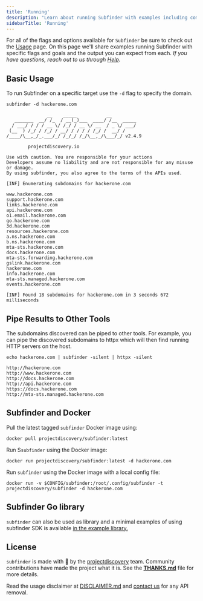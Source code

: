 ```yaml
---
title: 'Running'
description: "Learn about running Subfinder with examples including commands and output"
sidebarTitle: 'Running'
---
```


For all of the flags and options available for `Subfinder` be sure to check out the [Usage](/tools/subfinder/usage) page. On this page we'll share examples running Subfinder with specific flags and goals
and the output you can expect from each. *If you have questions, reach out to us through [Help](/help).*

## Basic Usage

To run Subfinder on a specific target use the `-d` flag to specify the domain.

```
subfinder -d hackerone.com

               __    _____           __         
   _______  __/ /_  / __(_)___  ____/ /__  _____
  / ___/ / / / __ \/ /_/ / __ \/ __  / _ \/ ___/
 (__  ) /_/ / /_/ / __/ / / / / /_/ /  __/ /    
/____/\__,_/_.___/_/ /_/_/ /_/\__,_/\___/_/ v2.4.9

		projectdiscovery.io

Use with caution. You are responsible for your actions
Developers assume no liability and are not responsible for any misuse or damage.
By using subfinder, you also agree to the terms of the APIs used.

[INF] Enumerating subdomains for hackerone.com

www.hackerone.com
support.hackerone.com
links.hackerone.com
api.hackerone.com
o1.email.hackerone.com
go.hackerone.com
3d.hackerone.com
resources.hackerone.com
a.ns.hackerone.com
b.ns.hackerone.com
mta-sts.hackerone.com
docs.hackerone.com
mta-sts.forwarding.hackerone.com
gslink.hackerone.com
hackerone.com
info.hackerone.com
mta-sts.managed.hackerone.com
events.hackerone.com

[INF] Found 18 subdomains for hackerone.com in 3 seconds 672 milliseconds
```

## Pipe Results to Other Tools

The subdomains discovered can be piped to other tools. For example, you can pipe the discovered subdomains to httpx which will then find running HTTP servers on the host.

```
echo hackerone.com | subfinder -silent | httpx -silent

http://hackerone.com
http://www.hackerone.com
http://docs.hackerone.com
http://api.hackerone.com
https://docs.hackerone.com
http://mta-sts.managed.hackerone.com
```

## Subfinder and Docker

Pull the latest tagged `subfinder` Docker image using:
```
docker pull projectdiscovery/subfinder:latest
```

Run S`subfinder` using the Docker image:
```
docker run projectdiscovery/subfinder:latest -d hackerone.com
```

Run `subfinder` using the Docker image with a local config file:
```
docker run -v $CONFIG/subfinder:/root/.config/subfinder -t projectdiscovery/subfinder -d hackerone.com
```

## Subfinder Go library

`subfinder` can also be used as library and a minimal examples of using subfinder SDK is available [in the example library.](https://github.com/projectdiscovery/subfinder/blob/dev/v2/examples/main.go)

## License

`subfinder` is made with 🖤 by the [projectdiscovery](https://projectdiscovery.io) team. Community contributions have made the project what it is. See
the **[THANKS.md](https://github.com/projectdiscovery/subfinder/blob/main/THANKS.md)** file for more details.

Read the usage disclaimer at [DISCLAIMER.md](https://github.com/projectdiscovery/subfinder/blob/main/DISCLAIMER.md) and [contact us](mailto:contact@projectdiscovery.io) for any API removal.